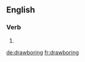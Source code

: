 ==English==

===Verb===
{{head|en|present participle}}

# {{present participle of|drawbore|lang=en}}

[[de:drawboring]]
[[fr:drawboring]]